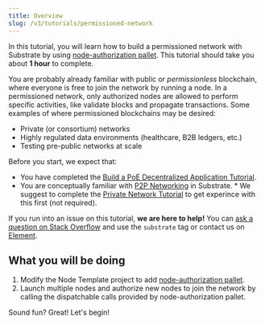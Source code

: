 ```yaml
---
title: Overview
slug: /v3/tutorials/permissioned-network
---
```


In this tutorial, you will learn how to build a permissioned network with Substrate by using
[node-authorization pallet](https://docs.rs/pallet-node-authorization/3.0.0/pallet_node_authorization/).
This tutorial should take you about **1 hour** to complete.

You are probably already familiar with public or _permissionless_ blockchain, where everyone
is free to join the network by running a node. In a permissioned network, only authorized
nodes are allowed to perform specific activities, like validate blocks and propagate
transactions. Some examples of where permissioned blockchains may be desired:

- Private (or consortium) networks
- Highly regulated data environments (healthcare, B2B ledgers, etc.)
- Testing pre-public networks at scale

Before you start, we expect that:

- You have completed the
  [Build a PoE Decentralized Application Tutorial](https://substrate.dev/docs/en/tutorials/build-a-dapp/).
- You are conceptually familiar with
  [P2P Networking](https://wiki.polkadot.network/docs/en/maintain-guides-how-to-setup-sentry-node#p2p-networking) in Substrate. \* We suggest to complete the [Private Network Tutorial](../start-a-private-network/index)
  to get experince with this first (not required).

If you run into an issue on this tutorial, **we are here to help!** You can [ask a question on Stack Overflow](https://stackoverflow.com/questions/tagged/substrate) and use the `substrate` tag or contact us on
[Element](https://matrix.to/#/#substrate-technical:matrix.org).

## What you will be doing

1. Modify the Node Template project to add
   [node-authorization pallet](https://docs.rs/pallet-node-authorization/3.0.0/pallet_node_authorization/).
2. Launch multiple nodes and authorize new nodes to join the network by calling
   the dispatchable calls provided by node-authorization pallet.

Sound fun? Great! Let's begin!
